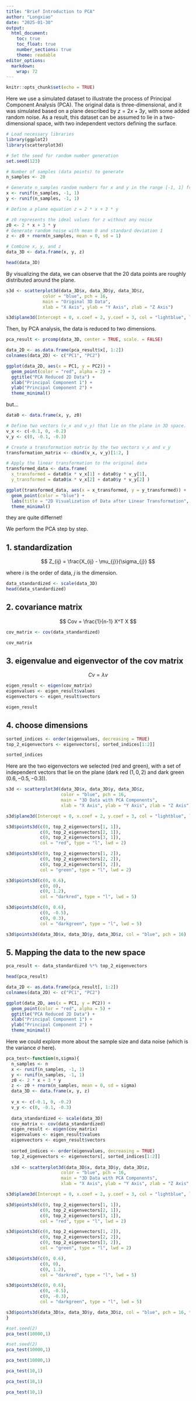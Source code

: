 ```yaml
---
title: "Brief Introduction to PCA"
author: "Longxiao"
date: "2025-01-30"
output: 
  html_document:
    toc: true
    toc_float: true
    number_sections: true
    theme: readable
editor_options:
  markdown:
    wrap: 72
---
```


```r
knitr::opts_chunk$set(echo = TRUE)
```

Here we use a simulated dataset to illustrate the process of Principal Component Analysis (PCA). The original data is three-dimensional, and it was simulated based on a plane described by $z = 2x+3y$, with some added random noise. As a result, this dataset can be assumed to lie in a two-dimensional space, with two independent vectors defining the surface.

```r
# Load necessary libraries
library(ggplot2)
library(scatterplot3d)

# Set the seed for random number generation
set.seed(123)

# Number of samples (data points) to generate
n_samples <- 20

# Generate n_samples random numbers for x and y in the range [-1, 1] from a uniform distribution
x <- runif(n_samples, -1, 1)
y <- runif(n_samples, -1, 1)

# Define a plane equation z = 2 * x + 3 * y

# z0 represents the ideal values for z without any noise
z0 <- 2 * x + 3 * y 
# Generate random noise with mean 0 and standard deviation 1
z <- z0 + rnorm(n_samples, mean = 0, sd = 1)

# Combine x, y, and z
data_3D <- data.frame(x, y, z)

head(data_3D)
```

By visualizing the data, we can observe that the 20 data points are roughly distributed around the plane.

```r
s3d <- scatterplot3d(data_3D$x, data_3D$y, data_3D$z, 
              color = "blue", pch = 16, 
              main = "Original 3D Data", 
              xlab = "X Axis", ylab = "Y Axis", zlab = "Z Axis")

s3d$plane3d(Intercept = 0, x.coef = 2, y.coef = 3, col = "lightblue", lty = 2, lwd = 1.2)
```

Then, by PCA analysis, the data is reduced to two dimensions.

```r
pca_result <- prcomp(data_3D, center = TRUE, scale. = FALSE)

data_2D <- as.data.frame(pca_result$x[, 1:2])
colnames(data_2D) <- c("PC1", "PC2")

ggplot(data_2D, aes(x = PC1, y = PC2)) +
  geom_point(color = "red", alpha = 2) +
  ggtitle("PCA Reduced 2D Data") +
  xlab("Principal Component 1") +
  ylab("Principal Component 2") +
  theme_minimal()
```

but...

```r
data0 <- data.frame(x, y, z0)

# Define two vectors (v_x and v_y) that lie on the plane in 3D space.
v_x <- c(-0.1, 0, -0.2)
v_y <- c(0, -0.1, -0.3)

# Create a transformation matrix by the two vectors v_x and v_y
transformation_matrix <- cbind(v_x, v_y)[1:2, ]

# Apply the linear transformation to the original data
transformed_data <- data.frame(
  x_transformed = data0$x * v_x[1] + data0$y * v_y[1],
  y_transformed = data0$x * v_x[2] + data0$y * v_y[2] )

ggplot(transformed_data, aes(x = x_transformed, y = y_transformed)) +
  geom_point(color = "blue") +
  labs(title = "2D Visualization of Data after Linear Transformation", x = "Transformed X", y = "Transformed Y") +
  theme_minimal()
```

they are quite differnet!

We perform the PCA step by step.

## 1. standardization

$$
Z_{ij} = \frac{X_{ij} - \mu_{j}}{\sigma_{j}}
$$

where $i$ is the order of data, $j$ is the dimension.

```r
data_standardized <- scale(data_3D)
head(data_standardized)
```

## 2. covariance matrix

$$
Cov = \frac{1}{n-1} X^T X
$$

```r
cov_matrix <- cov(data_standardized)

cov_matrix
```

## 3. eigenvalue and eigenvector of the cov matrix

$$
Cv = \lambda v
$$

```r
eigen_result <- eigen(cov_matrix)
eigenvalues <- eigen_result$values
eigenvectors <- eigen_result$vectors

eigen_result
```

## 4. choose dimensions

```r
sorted_indices <- order(eigenvalues, decreasing = TRUE)
top_2_eigenvectors <- eigenvectors[, sorted_indices[1:2]]

sorted_indices
```

Here are the two eigenvectors we selected (red and green), with a set of independent vectors that lie on the plane (dark red $(1,0,2)$ and dark green $(0.6,-0.5,-0.3)$).

```r
s3d <- scatterplot3d(data_3D$x, data_3D$y, data_3D$z,
                     color = "blue", pch = 16, 
                     main = "3D Data with PCA Components",
                     xlab = "X Axis", ylab = "Y Axis", zlab = "Z Axis")

s3d$plane3d(Intercept = 0, x.coef = 2, y.coef = 3, col = "lightblue", lty = 2, lwd = 1.2)

s3d$points3d(c(0, top_2_eigenvectors[1, 1]), 
             c(0, top_2_eigenvectors[2, 1]), 
             c(0, top_2_eigenvectors[3, 1]), 
             col = "red", type = "l", lwd = 2)

s3d$points3d(c(0, top_2_eigenvectors[1, 2]), 
             c(0, top_2_eigenvectors[2, 2]), 
             c(0, top_2_eigenvectors[3, 2]), 
             col = "green", type = "l", lwd = 2)

s3d$points3d(c(0, 0.6), 
             c(0, 0), 
             c(0, 1.2), 
             col = "darkred", type = "l", lwd = 5)

s3d$points3d(c(0, 0.6), 
             c(0, -0.5), 
             c(0, 0.3), 
             col = "darkgreen", type = "l", lwd = 5)

s3d$points3d(data_3D$x, data_3D$y, data_3D$z, col = "blue", pch = 16)
```

## 5. Mapping the data to the new space

```r
pca_result <- data_standardized %*% top_2_eigenvectors

head(pca_result)
```

```r
data_2D <- as.data.frame(pca_result[, 1:2])
colnames(data_2D) <- c("PC1", "PC2")

ggplot(data_2D, aes(x = PC1, y = PC2)) +
  geom_point(color = "red", alpha = 5) +
  ggtitle("PCA Reduced 2D Data") +
  xlab("Principal Component 1") +
  ylab("Principal Component 2") +
  theme_minimal()
```

Here we could explore more about the sample size and data noise (which is the variance $\sigma$ here).

```r
pca_test<-function(n,sigma){
  n_samples <- n
  x <- runif(n_samples, -1, 1)  
  y <- runif(n_samples, -1, 1)
  z0 <- 2 * x + 3 * y 
  z <- z0 + rnorm(n_samples, mean = 0, sd = sigma)
  data_3D <- data.frame(x, y, z)
  
  v_x <- c(-0.1, 0, -0.2)
  v_y <- c(0, -0.1, -0.3)
  
  data_standardized <- scale(data_3D)
  cov_matrix <- cov(data_standardized)
  eigen_result <- eigen(cov_matrix)
  eigenvalues <- eigen_result$values
  eigenvectors <- eigen_result$vectors
  
  sorted_indices <- order(eigenvalues, decreasing = TRUE)
  top_2_eigenvectors <- eigenvectors[, sorted_indices[1:2]]
  
  s3d <- scatterplot3d(data_3D$x, data_3D$y, data_3D$z,
                     color = "blue", pch = 16, 
                     main = "3D Data with PCA Components",
                     xlab = "X Axis", ylab = "Y Axis", zlab = "Z Axis", type = "n")

s3d$plane3d(Intercept = 0, x.coef = 2, y.coef = 3, col = "lightblue", lty = 2, lwd = 1.2)

s3d$points3d(c(0, top_2_eigenvectors[1, 1]), 
             c(0, top_2_eigenvectors[2, 1]), 
             c(0, top_2_eigenvectors[3, 1]), 
             col = "red", type = "l", lwd = 2)

s3d$points3d(c(0, top_2_eigenvectors[1, 2]), 
             c(0, top_2_eigenvectors[2, 2]), 
             c(0, top_2_eigenvectors[3, 2]), 
             col = "green", type = "l", lwd = 2)

s3d$points3d(c(0, 0.6), 
             c(0, 0), 
             c(0, 1.2), 
             col = "darkred", type = "l", lwd = 5)

s3d$points3d(c(0, 0.6), 
             c(0, -0.5), 
             c(0, -0.3), 
             col = "darkgreen", type = "l", lwd = 5)

s3d$points3d(data_3D$x, data_3D$y, data_3D$z, col = "blue", pch = 16, type = "n")
}
```

```r
#set.seed(2)
pca_test(10000,1)
```

```r
#set.seed(2)
pca_test(10000,1)
```

```r
pca_test(10000,1)
```

```r
pca_test(10,1)
```

```r
pca_test(10,1)
```

```r
pca_test(10,1)
```
